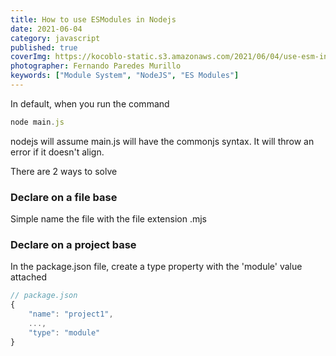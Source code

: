 ```yaml
---
title: How to use ESModules in Nodejs
date: 2021-06-04
category: javascript
published: true
coverImg: https://kocoblo-static.s3.amazonaws.com/2021/06/04/use-esm-in-nodejs/cover-img.jpg
photographer: Fernando Paredes Murillo
keywords: ["Module System", "NodeJS", "ES Modules"]
---
```


In default, when you run the command

```js
node main.js
```

nodejs will assume main.js will have the commonjs syntax. It will throw an error if it doesn't align.

There are 2 ways to solve

### Declare on a file base

Simple name the file with the file extension .mjs

### Declare on a project base

In the package.json file, create a type property with the 'module' value attached

```js
// package.json
{
    "name": "project1",
    ...,
    "type": "module"
}
```
